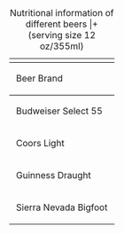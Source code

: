 {|
|+Nutritional information of different beers
|+(serving size 12 oz/355ml)
|-
|colspan="2"|
|-
|style="border-top: solid black 1px; border-bottom: solid black 1px"| &nbsp;Beer Brand&nbsp;
|style="border-top: solid black 1px; border-bottom: solid black 1px"| &nbsp;Carbs (g)&nbsp;
|style="border-top: solid black 1px; border-bottom: solid black 1px"| &nbsp;Alcohol&nbsp;
|style="border-top: solid black 1px; border-bottom: solid black 1px"| &nbsp;Calories&nbsp;
|-
| &nbsp;Budweiser Select 55&nbsp;  ||  &nbsp;1.8  ||  &nbsp;2.4%  ||  &nbsp;55  ||
|-
| &nbsp;Coors Light&nbsp;  ||   &nbsp;5  ||  &nbsp;4.2%  ||  &nbsp;102  ||
|-
| &nbsp;Guinness Draught&nbsp;  ||   &nbsp;10  ||  &nbsp;4%  ||  &nbsp;126  ||
|-
| &nbsp;Sierra Nevada Bigfoot&nbsp;  ||   &nbsp;30.3  ||  &nbsp;9.6%  ||  &nbsp;330  ||
|}
